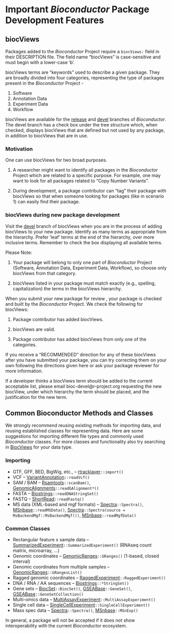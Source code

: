 # Important _Bioconductor_ Package Development Features

## biocViews {#biocviews}

Packages added to the _Bioconductor_ Project require a `biocViews:`
field in their DESCRIPTION file.  The field name "biocViews" is
case-sensitive and must begin with a lower-case 'b'.

biocViews terms are "keywords" used to describe a given package. They
are broadly divided into four categories, representing the type of
packages present in the _Bioconductor_ Project -

1. Software
2. Annotation Data
3. Experiment Data
4. Workflow

biocViews are available for the [release][] and [devel][] branches of
_Bioconductor_. The devel branch has a check box under the tree
structure which, when checked, displays biocViews that are defined but
not used by any package, in addition to biocViews that are in use.

### Motivation

One can use biocViews for two broad purposes.

1. A researcher might want to identify all packages in the
   _Bioconductor_ Project which are related to a specific purpose.
   For example, one may want to look for all packages related to "Copy
   Number Variants".

2. During development, a package contributor can "tag" their package
   with biocViews so that when someone looking for packages (like in
   scenario 1) can easily find their package.

### biocViews during new package development

Visit the [devel][] branch of biocViews when you are in the process of
adding biocViews to your new package. Identify as many terms as
appropriate from the hierarchy. Prefer 'leaf' terms at the end of the
hierarchy, over more inclusive terms. Remember to check the box
displaying all available terms.

Please Note:

1. Your package will belong to only one part of _Bioconductor_ Project
   (Software, Annotation Data, Experiment Data, Workflow), so choose only
   biocViews from that category.

2. biocViews listed in your package must match exactly (e.g.,
   spelling, capitalization) the terms in the biocViews hierarchy.

When you submit your new package for review , your package is checked
and built by the _Bioconductor_ Project.  We check the following for
biocViews:

1. Package contributor has added biocViews.

2. biocViews are valid.

3. Package contributor has added biocViews from only one of the categories.

If you receive a "RECOMMENDED" direction for any of these biocViews
after you have submitted your package, you can try correcting them on
your own following the directions given here or ask your package
reviewer for more information.

If a developer thinks a biocViews term should be added to the current acceptable
list, please email bioc-devel@r-project.org requesting the new biocView, under
which hierarchy the term should be placed, and the justification for the new
term.

[release]: http://bioconductor.org/packages/release/BiocViews.html
[devel]: http://bioconductor.org/packages/devel/BiocViews.html


## Common Bioconductor Methods and Classes {#reusebioc}

We strongly recommend reusing existing methods for importing data, and
reusing established classes for representing data. Here are some
suggestions for importing different file types and commonly used
_Bioconductor_ classes. For more classes and functionality also try
searching in [BiocViews](/packages) for your data type.

### Importing {#commonimport}

+ GTF, GFF, BED, BigWig, etc., -- [rtracklayer][]`::import()`
+ VCF -- [VariantAnnotation][]`::readVcf()`
+ SAM / BAM -- [Rsamtools][]`::scanBam()`,
  [GenomicAlignments][]`::readGAlignment*()`
+ FASTA -- [Biostrings][]`::readDNAStringSet()`
+ FASTQ -- [ShortRead][]`::readFastq()`
+ MS data (XML-based and mgf formats) -- [Spectra][]`::Spectra()`, 
  [MSnbase][]`::readMSData()`, [Spectra][]`::Spectra(source = MsBackendMgf::MsBackendMgf())`, 
  [MSnbase][]`::readMgfData()`

### Common Classes {#commonclass}

+ Rectangular feature x sample data --
  [SummarizedExperiment][]`::SummarizedExperiment()` (RNAseq count
  matrix, microarray, ...)
+ Genomic coordinates -- [GenomicRanges][]`::GRanges()` (1-based,
  closed interval)
+ Genomic coordinates from multiple samples --
  [GenomicRanges][]`::GRangesList()`
+ Ragged genomic coordinates -- [RaggedExperiment][]`::RaggedExperiment()`
+ DNA / RNA / AA sequences -- [Biostrings][]`::*StringSet()`
+ Gene sets -- [BiocSet][]`::BiocSet()`,
  [GSEABase][]`::GeneSet()`,
  [GSEABase][]`::GeneSetCollection()`
+ Multi-omics data --
  [MultiAssayExperiment][]`::MultiAssayExperiment()`
+ Single cell data --
  [SingleCellExperiment][]`::SingleCellExperiment()`
+ Mass spec data -- [Spectra][]`::Spectra()`, [MSnbase][]`::MSnExp()`


In general, a package will not be accepted if it does not show interoperability
with the current _Bioconductor_ ecosystem.

[rtracklayer]: https://bioconductor.org/packages/rtracklayer
[Biostrings]: https://bioconductor.org/packages/Biostrings
[Rsamtools]: https://bioconductor.org/packages/Rsamtools
[GenomicAlignments]: https://bioconductor.org/packages/GenomicAlignments
[VariantAnnotation]: https://bioconductor.org/packages/VariantAnnotation
[ShortRead]: https://bioconductor.org/packages/ShortRead
[MSnbase]: https://bioconductor.org/packages/MSnbase
[SummarizedExperiment]: https://bioconductor.org/packages/SummarizedExperiment
[GenomicRanges]: https://bioconductor.org/packages/GenomicRanges
[RaggedExperiment]: https://bioconductor.org/packages/RaggedExperiment
[BiocSet]: https://bioconductor.org/packages/BiocSet
[GSEABase]: https://bioconductor.org/packages/GSEABase
[MultiAssayExperiment]: https://bioconductor.org/packages/MultiAssayExperiment
[SingleCellExperiment]: https://bioconductor.org/packages/SingleCellExperiment
[Spectra]: https://bioconductor.org/packages/Spectra
[MsBackendMgf]: https://bioconductor.org/packages/MsBackendMgf

